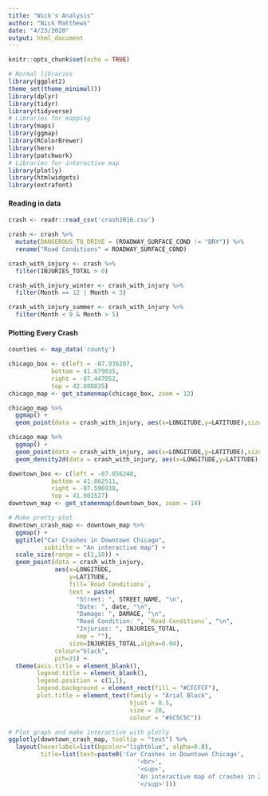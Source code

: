 ```yaml
---
title: "Nick's Analysis"
author: "Nick Matthews"
date: "4/23/2020"
output: html_document
---
```


```r
knitr::opts_chunk$set(echo = TRUE)
```

```r
# Normal libraries
library(ggplot2)
theme_set(theme_minimal())
library(dplyr)
library(tidyr)
library(tidyverse)
# Libraries for mapping
library(maps)
library(ggmap)
library(RColorBrewer)
library(here)
library(patchwork)
# Libraries for interactive map
library(plotly)
library(htmlwidgets)
library(extrafont)
```

#### Reading in data
```r
crash <- readr::read_csv('crash2016.csv')

crash <- crash %>%
  mutate(DANGEROUS_TO_DRIVE = (ROADWAY_SURFACE_COND != "DRY")) %>%
  rename("Road Conditions" = ROADWAY_SURFACE_COND)

crash_with_injury <- crash %>%
  filter(INJURIES_TOTAL > 0)

crash_with_injury_winter <- crash_with_injury %>%
  filter(Month == 12 | Month < 3)

crash_with_injury_summer <- crash_with_injury %>%
  filter(Month < 9 & Month > 5)
```

#### Plotting Every Crash
```r
counties <- map_data('county')

chicago_box <- c(left = -87.936287,
            bottom = 41.679835,
            right = -87.447052,
            top = 42.000835)
chicago_map <- get_stamenmap(chicago_box, zoom = 12)

chicago_map %>%
  ggmap() +
  geom_point(data = crash_with_injury, aes(x=LONGITUDE,y=LATITUDE),size=0.2)

chicago_map %>%
  ggmap() +
  geom_point(data = crash_with_injury, aes(x=LONGITUDE,y=LATITUDE),size=0.2) +
  geom_density2d(data = crash_with_injury, aes(x=LONGITUDE,y=LATITUDE), size=0.5)

```

```r
downtown_box <- c(left = -87.656248,
            bottom = 41.862511,
            right = -87.596938,
            top = 41.901527)
downtown_map <- get_stamenmap(downtown_box, zoom = 14)

# Make pretty plot
downtown_crash_map <- downtown_map %>%
  ggmap() +
  ggtitle("Car Crashes in Downtown Chicago", 
          subtitle = "An interactive map") + 
  scale_size(range = c(2,10)) +
  geom_point(data = crash_with_injury,
             aes(x=LONGITUDE,
                 y=LATITUDE,
                 fill=`Road Conditions`,
                 text = paste(
                   "Street: ", STREET_NAME, "\n",
                   "Date: ", date, "\n",
                   "Damage: ", DAMAGE, "\n",
                   "Road Condition: ", `Road Conditions`, "\n",
                   "Injuries: ", INJURIES_TOTAL,
                   sep = ""),
                 size=INJURIES_TOTAL,alpha=0.94),
             colour="black",
             pch=21) +
  theme(axis.title = element_blank(),
        legend.title = element_blank(),
        legend.position = c(1,1),
        legend.background = element_rect(fill = "#CFCFCF"),
        plot.title = element_text(family = "Arial Black",
                                  hjust = 0.5,
                                  size = 20,
                                  colour = "#5C5C5C"))

# Plot graph and make interactive with plotly
ggplotly(downtown_crash_map, tooltip = "text") %>%
  layout(hoverlabel=list(bgcolor="lightblue", alpha=0.8),
         title=list(text=paste0('Car Crashes in Downtown Chicago',
                                    '<br>',
                                    '<sup>',
                                    'An interactive map of crashes in 2016',
                                    '</sup>')))

```
